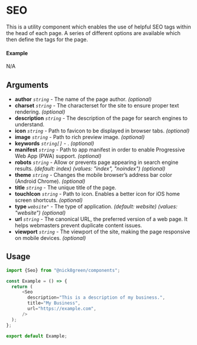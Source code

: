 
<Meta of={SEO} title="SEO" />

# SEO

This is a utility component which enables the use of helpful SEO tags within the head of each page. A series of different options are available which then define the tags for the page.

#### Example

N/A

## Arguments

- **author** _`string`_ - The name of the page author. _(optional)_
- **charset** _`string`_ - The characterset for the site to ensure proper text rendering. _(optional)_
- **description** _`string`_ - The description of the page for search engines to understand.
- **icon** _`string`_ - Path to favicon to be displayed in browser tabs. _(optional)_
- **image** _`string`_ - Path to rich preview image. _(optional)_
- **keywords** _`string[]`_ - . _(optional)_
- **manifest** _`string`_ - Path to app manifest in order to enable Progressive Web App (PWA) support. _(optional)_
- **robots** _`string`_ - Allow or prevents page appearing in search engine results. _(default: index)_ _(values: "index", "noindex")_ _(optional)_
- **theme** _`string`_ - Changes the mobile browser’s address bar color (Android Chrome). _(optional)_
- **title** _`string`_ - The unique title of the page.
- **touchIcon** _`string`_ - Path to icon. Enables a better icon for iOS home screen shortcuts. _(optional)_
- **type** _`website"`_ - The type of application. _(default: website)_ _(values: "website")_ _(optional)_
- **url** _`string`_ - The canonical URL, the preferred version of a web page. It helps webmasters prevent duplicate content issues.
- **viewport** _`string`_ - The viewport of the site, making the page responsive on mobile devices. _(optional)_

## Usage

```ts
import {Seo} from "@nick8green/components";

const Example = () => {
  return (
      <Seo
        description="This is a description of my business.",
        title="My Business",
        url="https://example.com",
      />
  );
};

export default Example;
```
